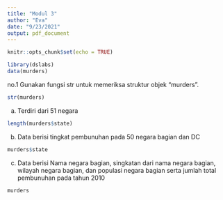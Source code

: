 ```yaml
---
title: "Modul 3"
author: "Eva"
date: "9/23/2021"
output: pdf_document
---
```


```r
knitr::opts_chunk$set(echo = TRUE)
```

```r
library(dslabs)
data(murders)
```
no.1 Gunakan fungsi str untuk memeriksa struktur objek “murders”. 

```r
str(murders) 
```
a. Terdiri dari 51 negara
```r
length(murders$state) 
```
b. Data berisi tingkat pembunuhan pada 50 negara bagian dan DC
```r
murders$state
```
c. Data berisi Nama negara bagian, singkatan dari nama negara bagian, wilayah
negara bagian, dan populasi negara bagian serta jumlah total pembunuhan pada
tahun 2010
```r
murders
```





